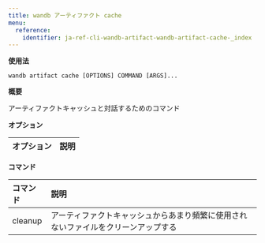 ---
title: wandb アーティファクト cache
menu:
  reference:
    identifier: ja-ref-cli-wandb-artifact-wandb-artifact-cache-_index
---

**使用法**

`wandb artifact cache [OPTIONS] COMMAND [ARGS]...`

**概要**

アーティファクトキャッシュと対話するためのコマンド


**オプション**

| **オプション** | **説明** |
| :--- | :--- |


**コマンド**

| **コマンド** | **説明** |
| :--- | :--- |
| cleanup | アーティファクトキャッシュからあまり頻繁に使用されないファイルをクリーンアップする |

<Card
  title="wandb アーティファクト cache cleanup"
  href="/ja/ref/cli/wandb-artifact/wandb-artifact-cache/wandb-artifact-cache-cleanup/"
  arrow
/>
